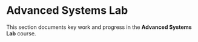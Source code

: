 # Advanced Systems Lab

This section documents key work and progress in the **Advanced Systems Lab** course.